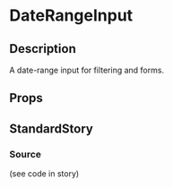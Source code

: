 
<Meta title="general/inputs/date-range-input" component={DateRangeInput} />

# DateRangeInput

## Description
A date-range input for filtering and forms.

## Props
<Props of={DateRangeInput} />

## StandardStory
<Preview>
	<Story name="standard">
		<Paper>
			<DateRangeInput label="Date range input" labelInfo="(required)" />
		</Paper>
	</Story>
</Preview>

### Source
(see code in story)
